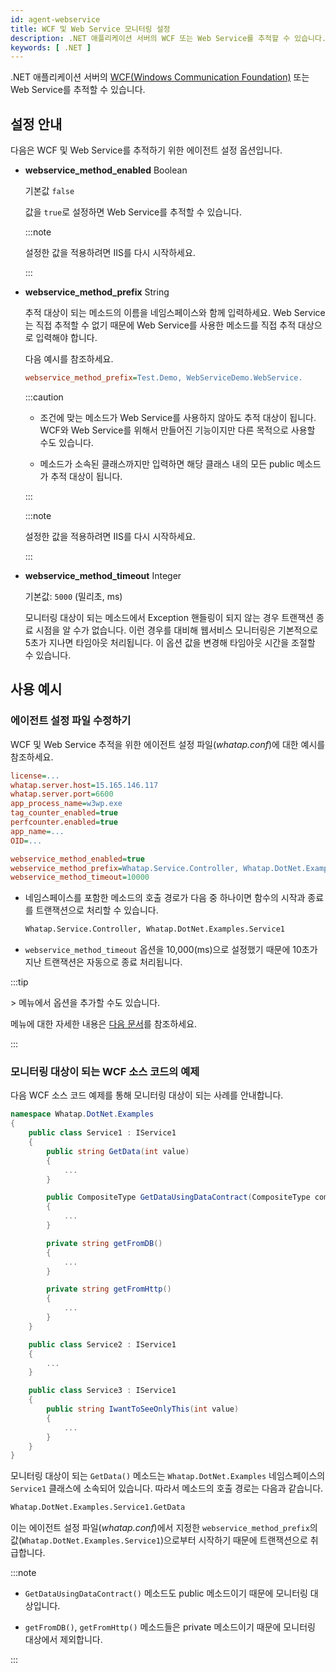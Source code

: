 ```yaml
---
id: agent-webservice
title: WCF 및 Web Service 모니터링 설정
description: .NET 애플리케이션 서버의 WCF 또는 Web Service를 추적할 수 있습니다.
keywords: [ .NET ]
---
```


.NET 애플리케이션 서버의 [WCF(Windows Communication Foundation)](https://learn.microsoft.com/dotnet/framework/wcf/whats-wcf) 또는 Web Service를 추적할 수 있습니다.

## 설정 안내

다음은 WCF 및 Web Service를 추적하기 위한 에이전트 설정 옵션입니다.

* **webservice_method_enabled** <span class='type'>Boolean</span>

  기본값 `false`

  값을 `true`로 설정하면 Web Service를 추적할 수 있습니다. 
  
  :::note

  설정한 값을 적용하려면 IIS를 다시 시작하세요.

  :::

* **webservice_method_prefix** <span class='type'>String</span>

  추적 대상이 되는 메소드의 이름을 네임스페이스와 함께 입력하세요. Web Service는 직접 추적할 수 없기 때문에 Web Service를 사용한 메소드를 직접 추적 대상으로 입력해야 합니다.

  다음 예시를 참조하세요.

  ```ini title='whatap.conf'
  webservice_method_prefix=Test.Demo, WebServiceDemo.WebService.
  ```

  :::caution

  - 조건에 맞는 메소드가 Web Service를 사용하지 않아도 추적 대상이 됩니다. WCF와 Web Service를 위해서 만들어진 기능이지만 다른 목적으로 사용할 수도 있습니다.

  - 메소드가 소속된 클래스까지만 입력하면 해당 클래스 내의 모든 public 메소드가 추적 대상이 됩니다.

  :::

  :::note

  설정한 값을 적용하려면 IIS를 다시 시작하세요.

  :::

* **webservice_method_timeout** <span class='type'>Integer</span>

  기본값: `5000` (밀리초, ms)

  모니터링 대상이 되는 메소드에서 Exception 핸들링이 되지 않는 경우 트랜잭션 종료 시점을 알 수가 없습니다. 이런 경우를 대비해 웹서비스 모니터링은 기본적으로 5초가 지나면 타임아웃 처리됩니다. 이 옵션 값을 변경해 타임아웃 시간을 조절할 수 있습니다.

## 사용 예시

### 에이전트 설정 파일 수정하기

WCF 및 Web Service 추적을 위한 에이전트 설정 파일(*whatap.conf*)에 대한 예시를 참조하세요.

```ini title="whatap.conf" showLineNumbers {10-12}
license=...
whatap.server.host=15.165.146.117
whatap.server.port=6600
app_process_name=w3wp.exe
tag_counter_enabled=true
perfcounter.enabled=true
app_name=...
OID=...

webservice_method_enabled=true
webservice_method_prefix=Whatap.Service.Controller, Whatap.DotNet.Examples.Service1
webservice_method_timeout=10000
```

* 네임스페이스를 포함한 메소드의 호출 경로가 다음 중 하나이면 함수의 시작과 종료를 트랜잭션으로 처리할 수 있습니다.

  ```txt
  Whatap.Service.Controller, Whatap.DotNet.Examples.Service1
  ```

* `webservice_method_timeout` 옵션을 10,000(ms)으로 설정했기 때문에 10초가 지난 트랜잭션은 자동으로 종료 처리됩니다.

:::tip

<Cmdname sid="side_management" className="uitext" /> &gt; <Cmdname sid="side_agentSetting" className="uitext" /> 메뉴에서 옵션을 추가할 수도 있습니다. 

<ImgLang img="dotnet-wcf-example-pic.png" desc="트레이스 분석" />

<Cmdname sid="side_agentSetting" className="uitext" /> 메뉴에 대한 자세한 내용은 [다음 문서](set-agent#set-agent-service)를 참조하세요.

:::

### 모니터링 대상이 되는 WCF 소스 코드의 예제

다음 WCF 소스 코드 예제를 통해 모니터링 대상이 되는 사례를 안내합니다.

```csharp {5,10,15,20} showLineNumbers
namespace Whatap.DotNet.Examples
{
    public class Service1 : IService1
    {
        public string GetData(int value)
        {
            ...
        }

        public CompositeType GetDataUsingDataContract(CompositeType composite)
        {
            ...
        }

        private string getFromDB()
        {
            ...
        }

        private string getFromHttp()
        {
            ...
        }
    }

    public class Service2 : IService1
    {
        ...
    }

    public class Service3 : IService1
    {
        public string IwantToSeeOnlyThis(int value)
        {
            ...
        }
    }
}
```

모니터링 대상이 되는 `GetData()` 메소드는 `Whatap.DotNet.Examples` 네임스페이스의 `Service1` 클래스에 소속되어 있습니다. 따라서 메소드의 호출 경로는 다음과 같습니다.

```txt
Whatap.DotNet.Examples.Service1.GetData
```

이는 에이전트 설정 파일(*whatap.conf*)에서 지정한 `webservice_method_prefix`의 값(`Whatap.DotNet.Examples.Service1`)으로부터 시작하기 때문에 트랜잭션으로 취급합니다.

:::note

* `GetDataUsingDataContract()` 메소드도 public 메소드이기 때문에 모니터링 대상입니다.

* `getFromDB()`, `getFromHttp()` 메소드들은 private 메소드이기 때문에 모니터링 대상에서 제외합니다.

:::